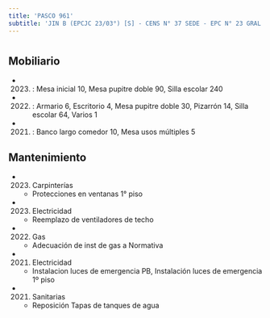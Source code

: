 ```yaml
---
title: 'PASCO 961'
subtitle: 'JIN B (EPCJC 23/03°) [S] - CENS N° 37 SEDE - EPC N° 23 GRAL. VIAMONTE'
---
```


#


## Mobiliario

*  (2023) : Mesa inicial 10, Mesa pupitre doble 90, Silla escolar 240 

*  (2022) : Armario 6, Escritorio 4, Mesa pupitre doble 30, Pizarrón 14, Silla escolar 64, Varios 1 

*  (2021) : Banco largo comedor 10, Mesa usos múltiples 5 





## Mantenimiento

*  (2023) Carpinterías 
    + Protecciones en ventanas 1° piso

*  (2023) Electricidad 
    + Reemplazo de ventiladores de techo

*  (2022) Gas 
    + Adecuación de inst de gas a Normativa

*  (2021) Electricidad 
    + Instalacion luces de emergencia PB, Instalación luces de emergencia 1º piso

*  (2021) Sanitarias 
    + Reposición Tapas de tanques de agua



